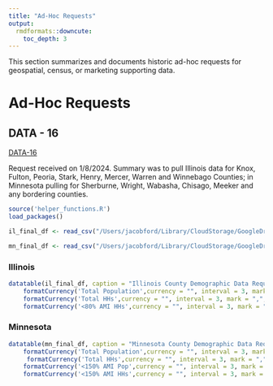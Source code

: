 ```yaml
---
title: "Ad-Hoc Requests"
output: 
  rmdformats::downcute:
    toc_depth: 3
---
```


This section summarizes and documents historic ad-hoc requests for geospatial, census, or marketing supporting data. 

# Ad-Hoc Requests

## DATA - 16

[DATA-16](https://solsticepower.atlassian.net/browse/DATA-16)

Request received on 1/8/2024. Summary was to pull Illinois data for Knox, Fulton, Peoria, Stark, Henry, Mercer, Warren and Winnebago Counties; in Minnesota pulling for Sherburne, Wright, Wabasha, Chisago, Meeker and any bordering counties. 

```r

source('helper_functions.R')
load_packages()


```



```r


il_final_df <- read_csv("/Users/jacobford/Library/CloudStorage/GoogleDrive-jake@solstice.us/Shared drives/Product | Jake/Geocoding/ILSFA/il_final_table.csv")

mn_final_df <- read_csv("/Users/jacobford/Library/CloudStorage/GoogleDrive-jake@solstice.us/Shared drives/Product | Jake/Geocoding/ILSFA/mn_final_table.csv")
```

### Illinois

```r

datatable(il_final_df, caption = "Illinois County Demographic Data Requested")%>%
    formatCurrency('Total Population',currency = "", interval = 3, mark = ",", digits = 0) %>%
    formatCurrency('Total HHs',currency = "", interval = 3, mark = ",", digits = 0) %>%
    formatCurrency('<80% AMI HHs',currency = "", interval = 3, mark = ",", digits = 0)


```

### Minnesota

```r

datatable(mn_final_df, caption = "Minnesota County Demographic Data Requested")%>%
    formatCurrency('Total Population',currency = "", interval = 3, mark = ",", digits = 0) %>%
     formatCurrency('Total HHs',currency = "", interval = 3, mark = ",", digits = 0) %>%
    formatCurrency('<150% AMI Pop',currency = "", interval = 3, mark = ",", digits = 0) %>%
    formatCurrency('<150% AMI HHs',currency = "", interval = 3, mark = ",", digits = 0) 


```












